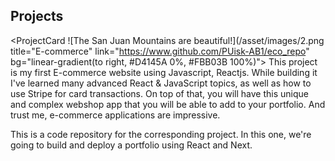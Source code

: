 ## Projects


<ProjectCard
![The San Juan Mountains are beautiful!](/asset/images/2.png
title="E-commerce" link="https://www.github.com/PUisk-AB1/eco_repo" bg="linear-gradient(to right, #D4145A 0%, #FBB03B 100%)">
This project is my first E-commerce website using Javascript, Reactjs.
While building it I've learned many advanced React & JavaScript topics, as well as how to use Stripe for card transactions. On top of that, you will have this unique and complex webshop app that you will be able to add to your portfolio. And trust me, e-commerce applications are impressive.
</ProjectCard>

<ProjectCard
title="Portfolio" link="https://github.com/PUisk-AB1/Portfolio_react_next" bg="linear-gradient(to right, #D4145A 0%, #FBB03B 100%)">
This is a code repository for the corresponding project. In this one, we're going to build and deploy a portfolio using React and Next.
</ProjectCard>